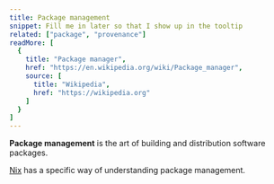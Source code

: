 ```yaml
---
title: Package management
snippet: Fill me in later so that I show up in the tooltip
related: ["package", "provenance"]
readMore: [
  {
    title: "Package manager",
    href: "https://en.wikipedia.org/wiki/Package_manager",
    source: [
      title: "Wikipedia",
      href: "https://wikipedia.org"
    ]
  }
]
---
```


**Package management** is the art of building and distribution software packages.

[Nix] has a specific way of understanding package management.

[nix]: /concepts/nix
